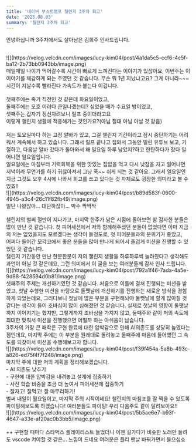 ---
title: '네이버 부스트캠프 챌린지 3주차 회고'
date: '2025.08.03'
summary: '챌린지 3주차 회고'
---

안녕하십니까 3주차에서도 살아남은 김희주 인사드립니다.

<br />
![](https://velog.velcdn.com/images/lucy-kim04/post/4a1da5c5-ccf6-4c5f-ba12-2b73bb0943bb/image.png)
<br />
매일매일 나이가 먹어갈수록 시간이 빠르게 느껴진다는 이야기가 있잖아요, 이번주는 이
이야기를 체감하게 되는 주였던 것 같습니다. 무슨 뭐 1년 지났냐고요? 그게 아니라~~~
시간이 지날수록 빨라진다 가속도가 붙는다 이겁니다.
<br />
<br />
첫째주에는 죽기 직전인 것 같은데 화요일이었고,
<br />
둘째주에는 오호 이러다 큰일나겠는데? 싶었을 때가 수요일 밤이었고,
<br />
셋째주는 갑자기 정신차려보니 릴프 중이더라고요
<br />
이렇게 챌린지 생활에 적응해가는 것인가요?(아님 절대 아님 아닐 것 같음)
<br />
<br />
저는 토요일마다 하는 고정 알바가 있고, 그걸 챌린지 기간이라고 잠시 중단하기는 어려워서
계속해서 하고 있습니다. 그래서 릴프 끝나고 집와서 그동안 밀린 유튜브 보고, 기절하고,
다음날 알바 갔다가 돌아와서 왜 일요일 하루 남았지?하고 한탄하다가 잤다 일어나면 일요일입니다.
<br />
일요일에는 아침부터 기력회복을 위한 맛있는 집밥을 먹고 다시 낮잠을 자고 일어나면
저녁이라 무언가를 하기 귀찮아져서 그냥 푹~~ 쉬게 되는 것 같아요. 그래서 일요일인
지금 그것도 오후 4시에 나와서 회고를 쓰고 있다는 것 자체로도 굉장한 의미라고 볼 수
있죠!!
<br />
![](https://velog.velcdn.com/images/lucy-kim04/post/b89d583f-0600-4945-a3c4-26c11f82fb49/image.png)
<br />
일단 나왔잖아... 대단하잖아... 박수 짝짝짝
<br />
<br />
챌린지의 벌써 절반이 지나가고, 마지막 한주가 남은 시점에 돌아보면 참 감사한
분들은 많이 만난 것 같습니다. 첫 피어세션에서 저와 함께해주셨던 분들이 없었다면
아마 지금의 저는 없었을지도 모르겠다는 생각이 들정도로, 첫 피어분들과의 분위기가
좋았고,
<br />
어쩌다 들어간 모각코에서 좋은 분들을 많이 만나게 되어서 즐겁게 미션을 진행할 수
있었던 것 같습니다.
<br />
챌린지 기간동안 만난 한분한분이 저의 챌린지 생활을 하루하루씩 늘려줬다고
생각해도 과언이 아닐 것 같은데요, 그런 의미에서 이 글을 보는 여러분들께 감사
인사 드립니다.
<br />
![](https://velog.velcdn.com/images/lucy-kim04/post/792a1f46-7ada-4a5e-9d88-f428594d0b81/image.png)
<br />
셋째주의 주제는 개선하기였던 것 같습니다. 처음으로 이틀에 걸쳐 진행되는 미션을
받았고, 첫날 수행한 미션을 바탕으로 둘쨋날에 개선하기를 진행하는 새로운 방식을
경험하게 되었는데요, 그러다보니 첫날에 많은 부분을 구현해놔야 둘쨋날에 할게
많아질 것 같다는 생각이 들어 조바심이 많이 심해졌던 것 같습니다. 실제로 첫날의
영향이 둘쨋날까지 이어지기는 했지만, 그렇게까지 조바심을 가지지 않고, 둘째주와
같이 저의 속도에 최대한 맞춰서 미션을 진행했으면 어떨까 하는 아쉬움이 남습니다.
<br />
3주차의 가장 큰 패착은 구현 완료에 대한 압박감으로 인해 AI의존도를 상당히
높였다는 점인데요, 마지막 주에는 이 부분을 원래대로 돌려놓고 둘째주에 마음에
들어했던 그 속도를 되찾아서 미션을 수행해보고자 합니다.
<br />
![](https://velog.velcdn.com/images/lucy-kim04/post/f39f454a-5a8b-493c-a826-ed75f4f7f248/image.png)
<br />
마지막 주에 대한 저의 계획을 정리해보겠습니다.
<br />- AI 의존도 낮추기
<br />- 구현에 대한 압박감을 내려놓고 설계에 집중하기 <br />- 사전 학습 비중을
조금 더 높여서 피어세션에 집중하기 <br />- 잘자고! 잘먹고! 잘 마무리하기!
<br />
벌써 내일이 월요일이고, 마지막 주의 시작이네요! 챌린지의 마침표를 잘 찍을 수
있도록 파이팅해보도록 하겠습니다! 여러분들도 파이팅! 우리 다음주도 같이
달려보아요!!
<br />
![](https://velog.velcdn.com/images/lucy-kim04/post/5b5ae6e7-b93f-4647-a33e-af20ac0b3bb5/image.png)
<br />
<br />
++ 구현할 때마다 스타벅스 플레이리스트 들었더니 이젠 길가다가 비슷한 노래만 들려도
vscode 켜야할 것 같은... 느낌이 드네요 여러분은 플리 맨날 바꿔가면서 들으십쇼
<br />
<br />
<br />
<br />
<br />
<br />
<br />
